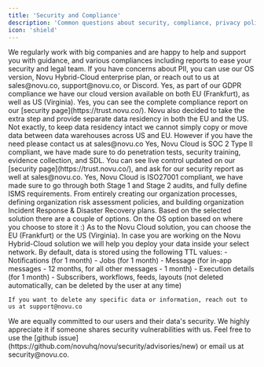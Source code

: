 ```yaml
---
title: 'Security and Compliance'
description: 'Common questions about security, compliance, privacy policy, and terms and conditions'
icon: 'shield'
---
```



<Accordions>
  <Accordion title="What should I do if I have regulatory or security issues with PII?">
    We regularly work with big companies and are happy to help and support you with guidance, and various compliances including reports to ease your security and legal team. If you have concerns about PII, you can use our OS version, Novu Hybrid-Cloud enterprise plan, or reach out to us at sales@novu.co, support@novu.co, or Discord.
  </Accordion>

<Accordion title="I need my data to reside in the EU, can it be done?">
  Yes, as part of our GDPR compliance we have our cloud version available on both EU (Frankfurt), as
  well as US (Virginia).
</Accordion>

<Accordion title="Are you GDPR compliant?">
  Yes, you can see the complete compliance report on our [security page](https://trust.novu.co/).
  Novu also decided to take the extra step and provide separate data residency in both the EU and
  the US.
</Accordion>

<Accordion title="I created my account in the EU/US, can I switch to the other one?">
  Not exactly, to keep data residency intact we cannot simply copy or move data between data
  warehouses across US and EU. However if you have the need please contact us at sales@novu.co
</Accordion>

<Accordion title="Are you SOC 2 compliant?">
  Yes, Novu Cloud is SOC 2 Type II compliant, we have made sure to do penetration tests, security
  training, evidence collection, and SDL. You can see live control updated on our [security
  page](https://trust.novu.co/), and ask for our security report as well at sales@novu.co.
</Accordion>

<Accordion title="Are you ISO 27001 compliant?">
  Yes, Novu Cloud is ISO27001 compliant, we have made sure to go through both Stage 1 and Stage 2
  audits, and fully define ISMS requirements. From entirely creating our organization processes,
  defining organization risk assessment policies, and building organization Incident Response &
  Disaster Recovery plans.
</Accordion>

<Accordion title="Where is my data stored?">
  Based on the selected solution there are a couple of options. On the OS option based on where you
  choose to store it :) As to the Novu Cloud solution, you can choose the EU (Frankfurt) or the US
  (Virginia). In case you are working on the Novu Hybrid-Cloud solution we will help you deploy your
  data inside your select network.
</Accordion>

  <Accordion title="For how long user data is stored?">
    By default, data is stored using the following TTL values:
    - Notifications (for 1 month)
    - Jobs (for 1 month)
    - Message (for in-app messages - 12 months, for all other messages - 1 month)
    - Execution details (for 1 month)
    - Subscribers, workflows, feeds, layouts (not deleted automatically, can be deleted by the user at any time)

    If you want to delete any specific data or information, reach out to us at support@novu.co

  </Accordion>

  <Accordion title="How to report any vulnerability or security issue?">
    We are equally committed to our users and their data's security. We highly appreciate it if someone shares security vulnerabilities with us. Feel free to use the [github issue](https://github.com/novuhq/novu/security/advisories/new) or email us at security@novu.co.
  </Accordion>
</Accordions>
